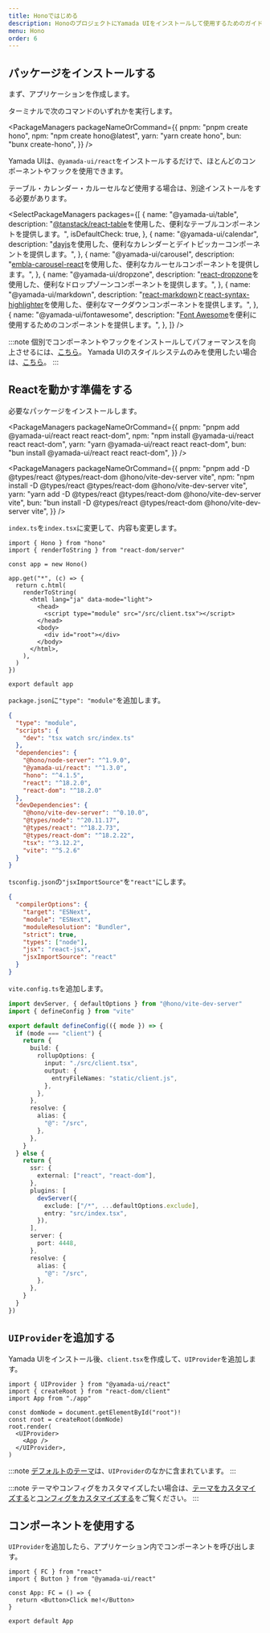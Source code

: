 ```yaml
---
title: Honoではじめる
description: HonoのプロジェクトにYamada UIをインストールして使用するためのガイド。
menu: Hono
order: 6
---
```


## パッケージをインストールする

まず、アプリケーションを作成します。

ターミナルで次のコマンドのいずれかを実行します。

<PackageManagers
  packageNameOrCommand={{
    pnpm: "pnpm create hono",
    npm: "npm create hono@latest",
    yarn: "yarn create hono",
    bun: "bunx create-hono",
  }}
/>

Yamada UIは、`@yamada-ui/react`をインストールするだけで、ほとんどのコンポーネントやフックを使用できます。

<PackageManagers packageNameOrCommand="@yamada-ui/react" />

テーブル・カレンダー・カルーセルなど使用する場合は、別途インストールをする必要があります。

<SelectPackageManagers
  packages={[
    {
      name: "@yamada-ui/table",
      description:
        "[@tanstack/react-table](https://tanstack.com/table/v8)を使用した、便利なテーブルコンポーネントを提供します。",
      isDefaultCheck: true,
    },
    {
      name: "@yamada-ui/calendar",
      description:
        "[dayjs](https://day.js.org/)を使用した、便利なカレンダーとデイトピッカーコンポーネントを提供します。",
    },
    {
      name: "@yamada-ui/carousel",
      description:
        "[embla-carousel-react](https://www.embla-carousel.com/)を使用した、便利なカルーセルコンポーネントを提供します。",
    },
    {
      name: "@yamada-ui/dropzone",
      description:
        "[react-dropzone](https://react-dropzone.js.org/)を使用した、便利なドロップゾーンコンポーネントを提供します。",
    },
    {
      name: "@yamada-ui/markdown",
      description:
        "[react-markdown](https://remarkjs.github.io/react-markdown/)と[react-syntax-highlighter](https://react-syntax-highlighter.github.io/react-syntax-highlighter/demo/)を使用した、便利なマークダウンコンポーネントを提供します。",
    },
    {
      name: "@yamada-ui/fontawesome",
      description:
        "[Font Awesome](https://fontawesome.com/)を便利に使用するためのコンポーネントを提供します。",
    },
  ]}
/>

:::note
個別でコンポーネントやフックをインストールしてパフォーマンスを向上させるには、[こちら](/getting-started/installation/individual)。
Yamada UIのスタイルシステムのみを使用したい場合は、[こちら](/getting-started/installation/minimal)。
:::

## Reactを動かす準備をする

必要なパッケージをインストールします。

<PackageManagers
  packageNameOrCommand={{
    pnpm: "pnpm add @yamada-ui/react react react-dom",
    npm: "npm install @yamada-ui/react react react-dom",
    yarn: "yarn @yamada-ui/react react react-dom",
    bun: "bun install @yamada-ui/react react react-dom",
  }}
/>

<PackageManagers
  packageNameOrCommand={{
    pnpm: "pnpm add -D @types/react @types/react-dom @hono/vite-dev-server vite",
    npm: "npm install -D @types/react @types/react-dom @hono/vite-dev-server vite",
    yarn: "yarn add -D @types/react @types/react-dom @hono/vite-dev-server vite",
    bun: "bun install -D @types/react @types/react-dom @hono/vite-dev-server vite",
  }}
/>

`index.ts`を`index.tsx`に変更して、内容も変更します。

```tsx live=false title=index.tsx
import { Hono } from "hono"
import { renderToString } from "react-dom/server"

const app = new Hono()

app.get("*", (c) => {
  return c.html(
    renderToString(
      <html lang="ja" data-mode="light">
        <head>
          <script type="module" src="/src/client.tsx"></script>
        </head>
        <body>
          <div id="root"></div>
        </body>
      </html>,
    ),
  )
})

export default app
```

`package.json`に`"type": "module"`を追加します。

```json live=false title=package.json highlight={2}
{
  "type": "module",
  "scripts": {
    "dev": "tsx watch src/index.ts"
  },
  "dependencies": {
    "@hono/node-server": "^1.9.0",
    "@yamada-ui/react": "^1.3.0",
    "hono": "^4.1.5",
    "react": "^18.2.0",
    "react-dom": "^18.2.0"
  },
  "devDependencies": {
    "@hono/vite-dev-server": "^0.10.0",
    "@types/node": "^20.11.17",
    "@types/react": "^18.2.73",
    "@types/react-dom": "^18.2.22",
    "tsx": "^3.12.2",
    "vite": "^5.2.6"
  }
}
```

`tsconfig.json`の`"jsxImportSource"`を`"react"`にします。

```json live=false title=tsconfig.json highlight={9}
{
  "compilerOptions": {
    "target": "ESNext",
    "module": "ESNext",
    "moduleResolution": "Bundler",
    "strict": true,
    "types": ["node"],
    "jsx": "react-jsx",
    "jsxImportSource": "react"
  }
}
```

`vite.config.ts`を追加します。

```ts live=false title=vite.config.ts
import devServer, { defaultOptions } from "@hono/vite-dev-server"
import { defineConfig } from "vite"

export default defineConfig(({ mode }) => {
  if (mode === "client") {
    return {
      build: {
        rollupOptions: {
          input: "./src/client.tsx",
          output: {
            entryFileNames: "static/client.js",
          },
        },
      },
      resolve: {
        alias: {
          "@": "/src",
        },
      },
    }
  } else {
    return {
      ssr: {
        external: ["react", "react-dom"],
      },
      plugins: [
        devServer({
          exclude: ["/*", ...defaultOptions.exclude],
          entry: "src/index.tsx",
        }),
      ],
      server: {
        port: 4448,
      },
      resolve: {
        alias: {
          "@": "/src",
        },
      },
    }
  }
})
```

## `UIProvider`を追加する

Yamada UIをインストール後、`client.tsx`を作成して、`UIProvider`を追加します。

```tsx live=false title=client.tsx highlight={1,8,10}
import { UIProvider } from "@yamada-ui/react"
import { createRoot } from "react-dom/client"
import App from "./app"

const domNode = document.getElementById("root")!
const root = createRoot(domNode)
root.render(
  <UIProvider>
    <App />
  </UIProvider>,
)
```

:::note
[デフォルトのテーマ](/styled-system/theming/default-theme)は、`UIProvider`のなかに含まれています。
:::

:::note
テーマやコンフィグをカスタマイズしたい場合は、[テーマをカスタマイズする](/styled-system/theming/customize-theme)と[コンフィグをカスタマイズする](/styled-system/configure/customize-config)をご覧ください。
:::

## コンポーネントを使用する

`UIProvider`を追加したら、アプリケーション内でコンポーネントを呼び出します。

```tsx live=false title=app.tsx
import { FC } from "react"
import { Button } from "@yamada-ui/react"

const App: FC = () => {
  return <Button>Click me!</Button>
}

export default App
```
